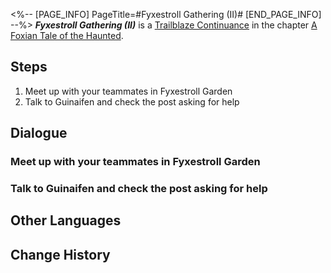 <%-- [PAGE_INFO]
PageTitle=#Fyxestroll Gathering (II)#
[END_PAGE_INFO] --%>
{{Stub|Dialogue.}}
{{Mission Infobox
|id            = 8015192
|title         = 
|image         = <!--Mission Fyxestroll Gathering (II).png-->
|type          = Trailblaze Continuance
|event_name    = 
|chapter       = A Foxian Tale of the Haunted
|requirements  = Reach phase 2 in [[A Foxian Tale of the Haunted]]
|summary       = Summoned by the Ten-Lords Commission, you have established the "Ten-Lords Commission Special Operations Team for the Heliobi Containment Breach Incident."<br />Now, you need to collect clues about the escaped heliobi from the Ghostly Grove.
|characters    = Trailblazer
|startLocation = [[The Xianzhou Luofu]] - [[Fyxestroll Garden]]
|world         = The Xianzhou Luofu
|area          = Fyxestroll Garden
|prev          = 
|next          = Percipient
|exp           = 
|credits       = 
|stellarJade   = 
|other         = 
}}
'''''Fyxestroll Gathering (II)''''' is a [[Trailblaze Continuance]] in the chapter [[A Foxian Tale of the Haunted]].

==Steps==
# Meet up with your teammates in Fyxestroll Garden
# Talk to Guinaifen and check the post asking for help

<!--
==Gameplay Notes==

--><!--
==Trial Character==

-->
==Dialogue==
{{Stub Dialogue}}
===Meet up with your teammates in Fyxestroll Garden===
{{Mission Description|type=continuance|location=Fyxestroll Garden|Once again, you reunite with your fellow ghost hunters at Fyxestroll Garden. Scanning through the posts on Ghostly Grove and conducting investigations have become routine tasks for you.}}
{{Dialogue Start}}
:{{tx}}
{{Dialogue End}}

===Talk to Guinaifen and check the post asking for help===
{{Mission Description|type=continuance|location=<!--to be added-->|update|Having completed your adventure, you reunite with your fellow ghost hunters at Fyxestroll Garden. Scanning through the posts on Ghostly Grove and conducting investigations have become routine tasks for you.}}
{{Dialogue Start}}
:{{tx}}
{{Dialogue End}}

==Other Languages==
{{Other Languages
|en   = Fyxestroll Gathering (II)
|zhs  = 绥园聚首•其二
|zht  = 綏園聚首•其二
|ja   = 綏園の集い・其の二
|ko   = 유원에서의 회합•2
|es   = Reunión en el Jardín del Sosiego&nbsp;II
|fr   = Réunion au Jardin de vulpeflâne II
|ru   = Встреча в Саду безмятежности II
|th   = สวนเฮี้ยนแดนสงัด 2
|vi   = Tập Hợp Tại Khu Vườn Tĩnh Mịch 2
|de   = Versammlung im Fuchsfeengarten II
|id   = Pertemuan Fyxestroll Garden 2
|pt   = Encontro Flamavulpe (II)
}}

==Change History==
{{Change History|1.5}}
